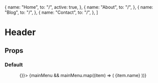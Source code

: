 
  {
    name: "Home",
    to: "/",
    active: true,
  },
  {
    name: "About",
    to: "/",
  },
  {
    name: "Blog",
    to: "/",
  },
  {
    name: "Contact",
    to: "/",
  },
]

<Meta title='components/Header' component={Header} />

# Header

## Props

<Props of={Header} />

### Default

<Preview height='250'>
  <Story name='Default'>
    <Header shadow>
      <Header.Branding to='/' ariaLabel='Back to Home'>
        <Logo width={50} />
      </Header.Branding>
      <Header.Navbar handleShowSidebar={() => {}}>
        {mainMenu &&
          mainMenu.map((item) => (
            <Header.MenuItem key={item.name} to={item.to} active={item.active}>
              {item.name}
            </Header.MenuItem>
          ))}
      </Header.Navbar>
    </Header>
  </Story>
</Preview>
